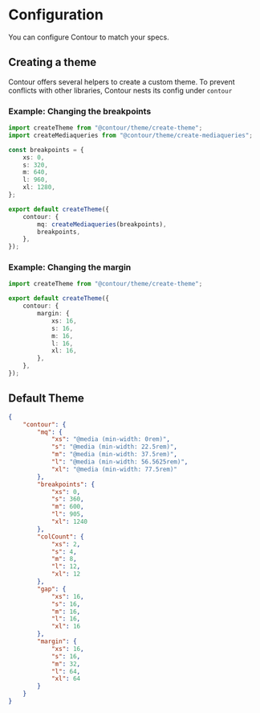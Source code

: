 
<Meta title="Docs/Configuration" />

# Configuration

You can configure Contour to match your specs.

## Creating a theme

Contour offers several helpers to create a custom theme. To prevent conflicts with other libraries,
Contour nests its config under `contour`

### Example: Changing the breakpoints

```ts
import createTheme from "@contour/theme/create-theme";
import createMediaqueries from "@contour/theme/create-mediaqueries";

const breakpoints = {
	xs: 0,
	s: 320,
	m: 640,
	l: 960,
	xl: 1280,
};

export default createTheme({
	contour: {
		mq: createMediaqueries(breakpoints),
		breakpoints,
	},
});
```

### Example: Changing the margin

```ts
import createTheme from "@contour/theme/create-theme";

export default createTheme({
	contour: {
		margin: {
			xs: 16,
			s: 16,
			m: 16,
			l: 16,
			xl: 16,
		},
	},
});
```

## Default Theme

```json
{
	"contour": {
		"mq": {
			"xs": "@media (min-width: 0rem)",
			"s": "@media (min-width: 22.5rem)",
			"m": "@media (min-width: 37.5rem)",
			"l": "@media (min-width: 56.5625rem)",
			"xl": "@media (min-width: 77.5rem)"
		},
		"breakpoints": {
			"xs": 0,
			"s": 360,
			"m": 600,
			"l": 905,
			"xl": 1240
		},
		"colCount": {
			"xs": 2,
			"s": 4,
			"m": 8,
			"l": 12,
			"xl": 12
		},
		"gap": {
			"xs": 16,
			"s": 16,
			"m": 16,
			"l": 16,
			"xl": 16
		},
		"margin": {
			"xs": 16,
			"s": 16,
			"m": 32,
			"l": 64,
			"xl": 64
		}
	}
}
```
